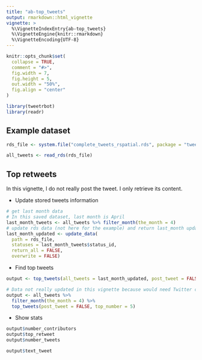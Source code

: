 ```yaml
---
title: "ab-top_tweets"
output: rmarkdown::html_vignette
vignette: >
  %\VignetteIndexEntry{ab-top_tweets}
  %\VignetteEngine{knitr::rmarkdown}
  %\VignetteEncoding{UTF-8}
---
```


```r
knitr::opts_chunk$set(
  collapse = TRUE,
  comment = "#>",
  fig.width = 7,
  fig.height = 5,
  out.width = "50%",
  fig.align = "center"
)
```

```r
library(tweetrbot)
library(readr)
```

## Example dataset

```r
rds_file <- system.file("complete_tweets_rspatial.rds", package = "tweetrbot")

all_tweets <- read_rds(rds_file)
```

## Top retweets

In this vignette, I do not really post the tweet. I only retrieve its content.

- Update stored tweets information

```r
# get last month data
# In this saved dataset, last month is April
last_month_tweets <- all_tweets %>% filter_month(the_month = 4)
# update rds data (not here for the example) and return last_month updated
last_month_updated <- update_data(
  path = rds_file, 
  statuses = last_month_tweets$status_id, 
  return_all = FALSE,
  overwrite = FALSE)
```

- Find top tweets
```r
output <- top_tweets(all_tweets = last_month_updated, post_tweet = FALSE, top_number = 5)
```
```r
# Data not really updated in this vignette because would need Twitter credentials
output <- all_tweets %>% 
  filter_month(the_month = 4) %>% 
  top_tweets(post_tweet = FALSE, top_number = 5)
```

- Show stats
```r
output$number_contributors
output$top_retweet
output$number_tweets
```


```r
output$text_tweet
```

